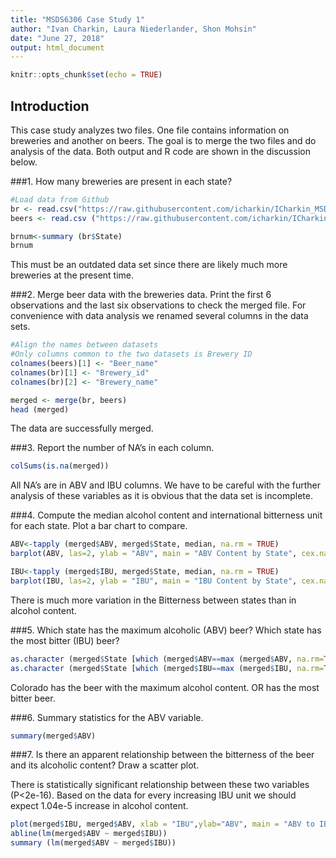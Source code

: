 ---
title: "MSDS6306 Case Study 1"
author: "Ivan Charkin, Laura Niederlander, Shon Mohsin"
date: "June 27, 2018"
output: html_document
---

```{r setup, include=FALSE}
knitr::opts_chunk$set(echo = TRUE)
```

## Introduction

This case study analyzes two files. One file contains information on breweries and another on beers. The goal is to merge the two files and do analysis of the data. Both output and R code are shown in the discussion below. 


###1. How many breweries are present in each state?
```{r}
#Load data from Github
br <- read.csv("https://raw.githubusercontent.com/icharkin/ICharkin_MSDS6306_HW/master/CaseStudy1/Breweries.csv", header=TRUE)
beers <- read.csv ("https://raw.githubusercontent.com/icharkin/ICharkin_MSDS6306_HW/master/CaseStudy1/Beers.csv", header=TRUE)

brnum<-summary (br$State)
brnum
```
This must be an outdated data set since there are likely much more breweries at the present time.


###2. Merge beer data with the breweries data. Print the first 6 observations and the last six observations to check the merged file.
For convenience with data analysis we renamed several columns in the data sets. 

```{r}
#Align the names between datasets
#Only columns common to the two datasets is Brewery ID 
colnames(beers)[1] <- "Beer_name"
colnames(br)[1] <- "Brewery_id"
colnames(br)[2] <- "Brewery_name"

merged <- merge(br, beers)
head (merged)
```

The data are successfully merged. 

###3. Report the number of NA's in each column.
```{r}
colSums(is.na(merged))
```
All NA's are in ABV and IBU columns. We have to be careful with the further analysis of these variables as it is obvious that the data set is incomplete. 

###4. Compute the median alcohol content and international bitterness unit for each state. Plot a bar chart to compare.
```{r}
ABV<-tapply (merged$ABV, merged$State, median, na.rm = TRUE)
barplot(ABV, las=2, ylab = "ABV", main = "ABV Content by State", cex.names=0.7)

IBU<-tapply (merged$IBU, merged$State, median, na.rm = TRUE)
barplot(IBU, las=2, ylab = "IBU", main = "IBU Content by State", cex.names=0.7)
```
There is much more variation in the Bitterness between states than in alcohol content. 

###5. Which state has the maximum alcoholic (ABV) beer? Which state has the most bitter (IBU) beer?
```{r}
as.character (merged$State [which (merged$ABV==max (merged$ABV, na.rm=TRUE) )]  )
as.character (merged$State [which (merged$IBU==max (merged$IBU, na.rm=TRUE) )]  )
```
Colorado has the beer with the maximum alcohol content. 
OR has the most bitter beer. 

###6. Summary statistics for the ABV variable.
```{r}
summary(merged$ABV)
```


###7. Is there an apparent relationship between the bitterness of the beer and its alcoholic content? Draw a scatter plot.

There is statistically significant relationship between these two variables (P<2e-16). Based on the data for every increasing IBU unit we should expect 1.04e-5 increase in alcohol content. 
```{r}
plot(merged$IBU, merged$ABV, xlab = "IBU",ylab="ABV", main = "ABV to IBU Scatterplot")
abline(lm(merged$ABV ~ merged$IBU))
summary (lm(merged$ABV ~ merged$IBU))
```

